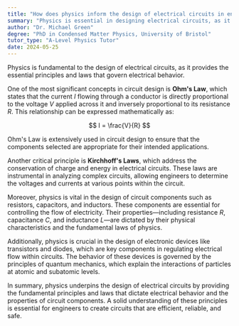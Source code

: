 ```yaml
---
title: "How does physics inform the design of electrical circuits in engineering?"
summary: "Physics is essential in designing electrical circuits, as it provides the fundamental principles and laws that govern the behaviour of electricity."
author: "Dr. Michael Green"
degree: "PhD in Condensed Matter Physics, University of Bristol"
tutor_type: "A-Level Physics Tutor"
date: 2024-05-25
---
```


Physics is fundamental to the design of electrical circuits, as it provides the essential principles and laws that govern electrical behavior.

One of the most significant concepts in circuit design is **Ohm's Law**, which states that the current $I$ flowing through a conductor is directly proportional to the voltage $V$ applied across it and inversely proportional to its resistance $R$. This relationship can be expressed mathematically as:

$$ I = \frac{V}{R} $$

Ohm's Law is extensively used in circuit design to ensure that the components selected are appropriate for their intended applications.

Another critical principle is **Kirchhoff's Laws**, which address the conservation of charge and energy in electrical circuits. These laws are instrumental in analyzing complex circuits, allowing engineers to determine the voltages and currents at various points within the circuit.

Moreover, physics is vital in the design of circuit components such as resistors, capacitors, and inductors. These components are essential for controlling the flow of electricity. Their properties—including resistance $R$, capacitance $C$, and inductance $L$—are dictated by their physical characteristics and the fundamental laws of physics.

Additionally, physics is crucial in the design of electronic devices like transistors and diodes, which are key components in regulating electrical flow within circuits. The behavior of these devices is governed by the principles of quantum mechanics, which explain the interactions of particles at atomic and subatomic levels.

In summary, physics underpins the design of electrical circuits by providing the fundamental principles and laws that dictate electrical behavior and the properties of circuit components. A solid understanding of these principles is essential for engineers to create circuits that are efficient, reliable, and safe.
    